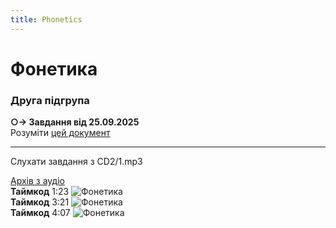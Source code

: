 ```yaml
---
title: Phonetics
---
```



# Фонетика

### Друга підгрупа

**○-> Завдання від 25.09.2025** \
Розуміти [цей документ](https://krnu.org/mod/resource/view.php?id=26439)

---

<Callout type="info">Слухати завдання з CD2/1.mp3</Callout>

[Архів з аудіо](https://drive.google.com/drive/mobile/folders/1wS6gswOli-StjoNAvlZ7RwPoZV7mU7x8) \
**Таймкод** 1:23
![Фонетика](/img/fn2_1.jpg) \
**Таймкод** 3:21
![Фонетика](/img/fn2_2.jpg) \
**Таймкод** 4:07
![Фонетика](/img/fn2_3.jpg)
